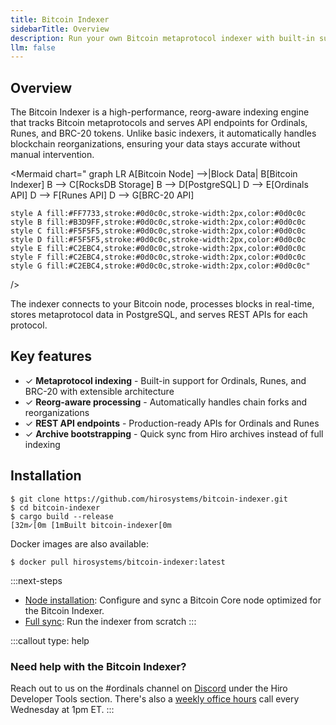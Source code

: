 ```yaml
---
title: Bitcoin Indexer
sidebarTitle: Overview
description: Run your own Bitcoin metaprotocol indexer with built-in support for Ordinals, Runes, and BRC-20 tokens.
llm: false
---
```


## Overview

The Bitcoin Indexer is a high-performance, reorg-aware indexing engine that tracks Bitcoin metaprotocols and serves API endpoints for Ordinals, Runes, and BRC-20 tokens. Unlike basic indexers, it automatically handles blockchain reorganizations, ensuring your data stays accurate without manual intervention.

<Mermaid
  chart="
graph LR
    A[Bitcoin Node] -->|Block Data| B[Bitcoin Indexer]
    B --> C[RocksDB Storage]
    B --> D[PostgreSQL]
    D --> E[Ordinals API]
    D --> F[Runes API]
    D --> G[BRC-20 API]
    
    style A fill:#FF7733,stroke:#0d0c0c,stroke-width:2px,color:#0d0c0c
    style B fill:#B3D9FF,stroke:#0d0c0c,stroke-width:2px,color:#0d0c0c
    style C fill:#F5F5F5,stroke:#0d0c0c,stroke-width:2px,color:#0d0c0c
    style D fill:#F5F5F5,stroke:#0d0c0c,stroke-width:2px,color:#0d0c0c
    style E fill:#C2EBC4,stroke:#0d0c0c,stroke-width:2px,color:#0d0c0c
    style F fill:#C2EBC4,stroke:#0d0c0c,stroke-width:2px,color:#0d0c0c
    style G fill:#C2EBC4,stroke:#0d0c0c,stroke-width:2px,color:#0d0c0c"
/>

The indexer connects to your Bitcoin node, processes blocks in real-time, stores metaprotocol data in PostgreSQL, and serves REST APIs for each protocol.

## Key features

- ✓ **Metaprotocol indexing** - Built-in support for Ordinals, Runes, and BRC-20 with extensible architecture
- ✓ **Reorg-aware processing** - Automatically handles chain forks and reorganizations
- ✓ **REST API endpoints** - Production-ready APIs for Ordinals and Runes
- ✓ **Archive bootstrapping** - Quick sync from Hiro archives instead of full indexing

## Installation

```terminal
$ git clone https://github.com/hirosystems/bitcoin-indexer.git
$ cd bitcoin-indexer
$ cargo build --release
[32m✓[0m [1mBuilt bitcoin-indexer[0m
```

Docker images are also available:

```terminal
$ docker pull hirosystems/bitcoin-indexer:latest
```

:::next-steps
- [Node installation](/tools/bitcoin-indexer/node-installation): Configure and sync a Bitcoin Core node optimized for the Bitcoin Indexer.
- [Full sync](/tools/bitcoin-indexer/full-sync): Run the indexer from scratch
:::

:::callout
type: help
### Need help with the Bitcoin Indexer?
Reach out to us on the <span className="font-bold">#ordinals</span> channel on [Discord](https://stacks.chat/) under the Hiro Developer Tools section. There's also a [weekly office hours](https://www.addevent.com/event/kI22007085) call every Wednesday at 1pm ET.
:::
